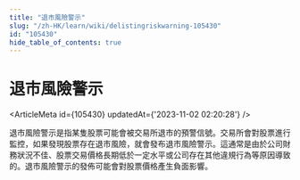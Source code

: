 ```yaml
---
title: "退市風險警示"
slug: "/zh-HK/learn/wiki/delistingriskwarning-105430"
id: "105430"
hide_table_of_contents: true
---
```



# 退市風險警示

<ArticleMeta id={105430} updatedAt={'2023-11-02 02:20:28'} />
<div className='border-solid border-b border-t-0 my-4 border-[var(--ifm-color-gray-300)]' />

退市風險警示是指某隻股票可能會被交易所退市的預警信號。交易所會對股票進行監控，如果發現股票存在退市風險，就會發布退市風險警示。這通常是由於公司財務狀況不佳、股票交易價格長期低於一定水平或公司存在其他違規行為等原因導致的。退市風險警示的發佈可能會對股票價格產生負面影響。
